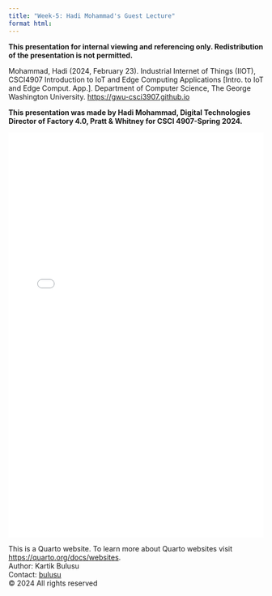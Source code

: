 ```yaml
---
title: "Week-5: Hadi Mohammad's Guest Lecture"
format html:
---
```

**This presentation for internal viewing and referencing only. Redistribution of the presentation is not permitted.**

Mohammad, Hadi (2024, February 23). Industrial Internet of Things (IIOT), CSCI4907 Introduction to IoT and Edge Computing Applications [Intro. to IoT and Edge Comput. App.]. Department of Computer Science, The George Washington University. [https://gwu-csci3907.github.io](https://gwu-csci3907.github.io)

::: {.callout-note appearance="simple"}
**This presentation was made by Hadi Mohammad, Digital Technologies Director of Factory 4.0, Pratt & Whitney for CSCI 4907-Spring 2024.**
:::
![](Notes/IIOT_GWU_presentation_02172024.pdf){width="100%" height="800px"}

<footer>
  <p>This is a Quarto website. To learn more about Quarto websites visit <https://quarto.org/docs/websites>.<br>
  Author: Kartik Bulusu<br>
  Contact: <a href="mailto:bulusu@gwu.edu">bulusu</a><br>
  &copy; 2024 All rights reserved</p>
</footer>
